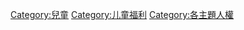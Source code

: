 {{Commonscat|Children's rights}}

[[Category:兒童|Category:兒童]]
[[Category:儿童福利|Category:儿童福利]]
[[Category:各主題人權|Category:各主題人權]]